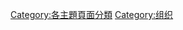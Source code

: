 {{Commonscat|Organizations by subject}}

[[Category:各主題頁面分類|Category:各主題頁面分類]]
[[Category:组织|Category:组织]]